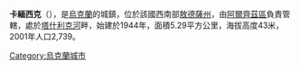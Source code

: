 {{coord|45|49|9|N|29|15|44|E|scale:30000|display=title}}

'''卡緬西克'''（{{lang-uk|Кам'янське}}），是[[烏克蘭|烏克蘭]]的城鎮，位於該國西南部[[敖德薩州|敖德薩州]]，由[[阿爾齊茲區|阿爾齊茲區]]負責管轄，處於[[塔什利克河_(阿利亞加河支流)|塔什利克河]]畔，始建於1944年，面積5.29平方公里，海拔高度43米，2001年人口2,739。

{{Ukraine-geo-stub}}
[[Category:烏克蘭城市|Category:烏克蘭城市]]